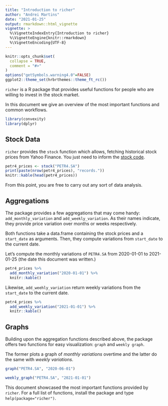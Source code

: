 ```yaml
---
title: "Introduction to richer"
author: "Andrei Martins"
date: "2021-01-25"
output: rmarkdown::html_vignette
vignette: >
  %\VignetteIndexEntry{Introduction to richer}
  %\VignetteEngine{knitr::rmarkdown}
  %\VignetteEncoding{UTF-8}
---
```


```r
knitr::opts_chunk$set(
  collapse = TRUE,
  comment = "#>"
)
options("getSymbols.warning4.0"=FALSE)
ggplot2::theme_set(hrbrthemes::theme_ft_rc())
```

`richer` is a R package that provides useful functions for people who are willing
to invest in the stock market.

In this document we give an overview of the most important functions and common
workflows.


```r
library(convexity)
library(dplyr)
```

## Stock Data

`richer` provides the `stock` function which allows, fetching historical stock
prices from Yahoo Finance. You just need to inform the [stock code](https://finance.yahoo.com/quote/PETR4.SA?p=PETR4.SA).

```r
petr4_prices <- stock("PETR4.SA")
print(paste(nrow(petr4_prices), "records."))
knitr::kable(head(petr4_prices))
```
From this point, you are free to carry out any sort of data analysis.

## Aggregations

The package provides a few aggregations that may come handy:
`add_monthly_variation` and `add_weekly_variation`. As their
names indicate, they provide price variation over months or
weeks respectively.

Both functions take a data.frame containing the stock prices
and a `start_date` as arguments. Then, they compute variations
from `start_date` to the current date.

Let's compute the monthly variations of `PETR4.SA` from 2020-01-01
to 2021-01-25 (the date this document was written.)

```r
petr4_prices %>%
  add_monthly_variation("2020-01-01") %>%
  knitr::kable()
```
Likewise, `add_weehly_variation` return weekly variations from the `start_date`
to the current date.

```r
petr4_prices %>%
  add_weekly_variation("2021-01-01") %>%
  knitr::kable()
```

## Graphs

Building upon the aggregation functions described above, the package
offers two functions for easy visualization: `graph` and `weekly graph`.

The former plots a graph of *monthly variations* overtime and the latter
do the same with *weekly variations*.


```r
graph("PETR4.SA", "2020-06-01")
```

```r
weekly_graph("PETR4.SA", "2021-01-01")
```

This document showcased the most important functions provided by `richer`.
For a full list of functions, install the package and type ` help(package="richer")`.


